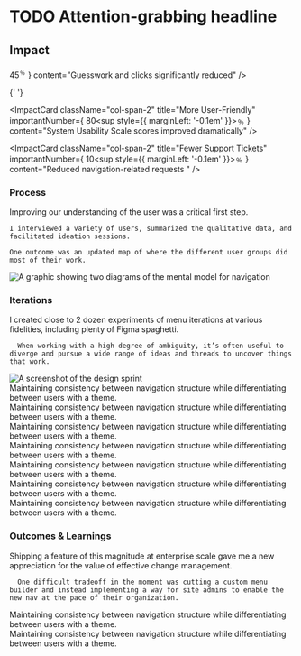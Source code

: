 
# TODO Attention-grabbing headline

<Device
  variant="tabs"
  beforeSrc="/projects/navigation/before.png"
  afterVideo="/projects/navigation/after.mp4"
  afterSrc="/projects/navigation/after.png"
  afterAlt="Video showing the new navigation interface"
  width={1400}
  height={800}
/>

<div className="mt-40" />

<Summary
  problem={
    'Liferay had expanded its product offerings in silos and finally reached the tipping point where we needed to improve the core product navigation. This feature was a key part of the company’s product-led growth strategy.'
  }
  role={
    'As Product Design lead, I collaborated with the Technical lead and PM to develop a strategy, ideating in tight feedback loops through execution. \n I consulted with Product Designers while building requirements and coached them through applying improvements in specific platform areas.'
  }
  contributions={[
    'Information Architecture',
    'Wireframing',
    'User Research',
    'Product Strategy',
    'Interaction Design',
    'Usability Testing',
    'Prototyping',
    'Quality Assurance',
  ]}
/>

<div className="grid grid-cols-subgrid gap-8 mt-32">
  <h2 className="small-caps max-md:col-span-5 mt-6">Impact</h2>
  <ImpactCard
    className="col-span-2"
    title="Increased Task Success"
    importantNumber={
      <span className="tracking-tighter">
        45<sup style={{ marginLeft: '-0.1em' }}>&#65130;</sup>
      </span>
    }
    content="Guesswork and clicks significantly reduced"
  />

{' '}

<ImpactCard
  className="col-span-2"
  title="More User-Friendly"
  importantNumber={
    <span className="tracking-tighter">
      80<sup style={{ marginLeft: '-0.1em' }}>&#65130;</sup>
    </span>
  }
  content="System Usability Scale scores improved dramatically"
/>

  <ImpactCard
    className="col-span-2"
    title="Fewer Support Tickets"
    importantNumber={
      <span className="tracking-tighter">
        10<sup style={{ marginLeft: '-0.1em' }}>&#65130;</sup>
      </span>
    }
    content="Reduced navigation-related requests "
  />
</div>

<div className="grid grid-cols-subgrid gap-8 mt-40">
  <h3 className="small-caps max-md:col-span-5 mt-6">Process</h3>
  <div className="md:max-lg:col-start-2 lg:col-start-1 col-span-6">
    Improving our understanding of the user was a critical first step. 
    
    I interviewed a variety of users, summarized the qualitative data, and facilitated ideation sessions.

    One outcome was an updated map of where the different user groups did most of their work.

   </div>

  <Image
    src="/projects/navigation/mental-models.png"
    alt="A graphic showing two diagrams of the mental model for navigation"
    width={1400}
    height={800}
    className="-ml-4 !col-span-9 !col-start-1" 
  />
</div>

<div className="grid grid-cols-subgrid gap-8 my-40">
  <div className="md:max-lg:col-start-2 col-span-3 md:col-span-2">
    <div className="top-64 sticky flex flex-col gap-8">
      <h3 className="small-caps">Iterations</h3>
      I created close to 2 dozen experiments of menu iterations at various fidelities, including plenty of Figma spaghetti.
      
      When working with a high degree of ambiguity, it’s often useful to diverge and pursue a wide range of ideas and threads to uncover things that work.
</div>

  </div>
  <div className="col-span-6 flex flex-col gap-8">
      <Image src="/projects/navigation/prototypes.png" className='mb-80' alt="A screenshot of the design sprint" width={1400} height={800} />
    <Device
      beforeSrc="/projects/navigation/iteration-01.png"
      alt="Auto translate interface in action"
      width={1200}
      height={800}
    />
    <div className="ml-4 mb-16">
      Maintaining consistency between navigation structure while differentiating between users with a theme.
    </div>
    <Device
      beforeSrc="/projects/navigation/iteration-02.png"
      alt="Auto translate interface in action"
      width={1200}
      height={800}
    />
    <div className="ml-4 mb-16">
      Maintaining consistency between navigation structure while differentiating between users with a theme.
    </div>
    <Device
      beforeSrc="/projects/navigation/iteration-03.png"
      alt="Auto translate interface in action"
      width={1200}
      height={800}
    />
    <div className="ml-4 mb-16">
      Maintaining consistency between navigation structure while differentiating between users with a theme.
    </div>
    <Device
      beforeSrc="/projects/navigation/iteration-04.png"
      alt="Auto translate interface in action"
      width={1200}
      height={800}
    />
    <div className="ml-4 mb-16">
      Maintaining consistency between navigation structure while differentiating between users with a theme.
    </div>
    <Device
      beforeSrc="/projects/navigation/iteration-05.png"
      alt="Auto translate interface in action"
      width={1200}
      height={800}
    />
    <div className="ml-4 mb-16">
      Maintaining consistency between navigation structure while differentiating between users with a theme.
    </div>
    <Device
      beforeSrc="/projects/navigation/iteration-06.png"
      alt="Auto translate interface in action"
      width={1200}
      height={800}
    />
    <div className="ml-4 mb-16">
      Maintaining consistency between navigation structure while differentiating between users with a theme.
    </div>
    <Device
      beforeSrc="/projects/navigation/iteration-07.png"
      alt="Auto translate interface in action"
      width={1200}
      height={800}
    />
    <div className="ml-4 mb-16">
      Maintaining consistency between navigation structure while differentiating between users with a theme.
    </div>
  </div>
</div>

<div className="grid grid-cols-subgrid gap-8 my-40">
  <div className="md:max-lg:col-start-2 col-span-3 md:col-span-2">
    <div className="top-64 sticky flex flex-col gap-8">
      <h3 className="small-caps">Outcomes & Learnings</h3>
      Shipping a feature of this magnitude at enterprise scale gave me a new appreciation for the value of effective change management.
      
      One difficult tradeoff in the moment was cutting a custom menu builder and instead implementing a way for site admins to enable the new nav at the pace of their organization. 
</div>

  </div>
  <div className="col-span-6 flex flex-col gap-8">
    <Device
      beforeSrc="/projects/navigation/modular-nav.png"
      beforeAlt="Auto translate interface in action"
      width={1200}
      height={800}
    />
    <div className="ml-4 mb-16">
      Maintaining consistency between navigation structure while differentiating between users with a theme.
    </div>
    <Device
    variant='slider'
      beforeSrc="/projects/navigation/menu-implemented.png"
      beforeAlt="Auto translate interface in action"
      afterSrc="/projects/navigation/menu-mockup.png"
      afterAlt="Auto translate interface in action"
      width={1200}
      height={800}
    />
    <div className="ml-4 mb-16">
      Maintaining consistency between navigation structure while differentiating between users with a theme.
    </div>
  </div>
</div>
